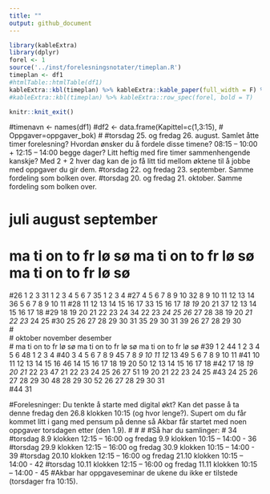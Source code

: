 ```yaml
---
title: ""
output: github_document
---
```





```r
library(kableExtra)
library(dplyr)
forel <- 1
source('../inst/forelesningsnotater/timeplan.R')
timeplan <- df1
#htmlTable::htmlTable(df1)
kableExtra::kbl(timeplan) %>% kableExtra::kable_paper(full_width = F) %>% kableExtra::row_spec(forel, bold = T)
#kableExtra::kbl(timeplan) %>% kableExtra::row_spec(forel, bold = T)
```

```r
knitr::knit_exit()
```


#timenavn <- names(df1)
#df2 <- data.frame(Kapittel=c(1,3:15),
#		 Oppgaver=oppgaver_bok)
#
#torsdag 25. og fredag 26. august. Samlet åtte timer forelesning? Hvordan ønsker du å fordele disse timene? 08:15 – 10:00 + 12:15 – 14:00 begge dager? Litt heftig med fire timer sammenhengende kanskje? Med 2 + 2 hver dag kan de jo få litt tid mellom øktene til å jobbe med oppgaver du gir dem.
#torsdag 22. og fredag 23. september. Samme fordeling som bolken over.
#torsdag 20. og fredag 21. oktober. Samme fordeling som bolken over.

#          juli                     august                  september       
#   ma ti on to fr lø sø      ma ti on to fr lø sø      ma ti on to fr lø sø
#26              1  2  3   31  1  2  3  4  5  6  7   35           1  2  3  4
#27  4  5  6  7  8  9 10   32  8  9 10 11 12 13 14   36  5  6  7  8  9 10 11
#28 11 12 13 14 15 16 17   33 15 16 17 *18 19* 20 21   37 12 13 14 15 16 17 18
#29 18 19 20 21 22 23 24   34 22 23 *24 25 26* 27 28   38 19 20 *21 22 23* 24 25
#30 25 26 27 28 29 30 31   35 29 30 31               39 26 27 28 29 30      
#                                                                           
#        oktober                   november                  desember       
#   ma ti on to fr lø sø      ma ti on to fr lø sø      ma ti on to fr lø sø
#39                 1  2   44     1  2  3  4  5  6   48           1  2  3  4
#40  3  4  5  6  7  8  9   45  7  8  *9 10 11 12* 13   49  5  6  7  8  9 10 11
#41 10 11 12 13 14 15 16   46 14 15 16 17 18 19 20   50 12 13 14 15 16 17 18
#42 17 18 *19 20 21* 22 23   47 21 22 23 24 25 26 27   51 19 20 21 22 23 24 25
#43 24 25 26 27 28 29 30   48 28 29 30               52 26 27 28 29 30 31   
#44 31                                                                      

#Forelesninger: Du tenkte å starte med digital økt? Kan det passe å ta denne fredag den 26.8 klokken 10:15 (og hvor lenge?). Supert om du får kommet litt i gang med pensum på denne så Akbar får startet med noen oppgaver torsdagen etter (den 1.9).
#
# 
#
#Så har du samlinger:
#    								          34
#torsdag  8.9 klokken 12:15 – 16:00 og fredag 9.9 klokken 10:15 – 14:00 - 36
#torsdag  29.9 klokken 12:15 – 16:00 og fredag 30.9 klokken 10:15 – 14:00 - 39
#torsdag  20.10 klokken 12:15 – 16:00 og fredag 21.10 klokken 10:15 – 14:00 - 42
#torsdag  10.11 klokken 12:15 – 16:00 og fredag 11.11 klokken 10:15 – 14:00 - 45
#Akbar har oppgaveseminar de ukene du ikke er tilstede (torsdager fra 10:15).
